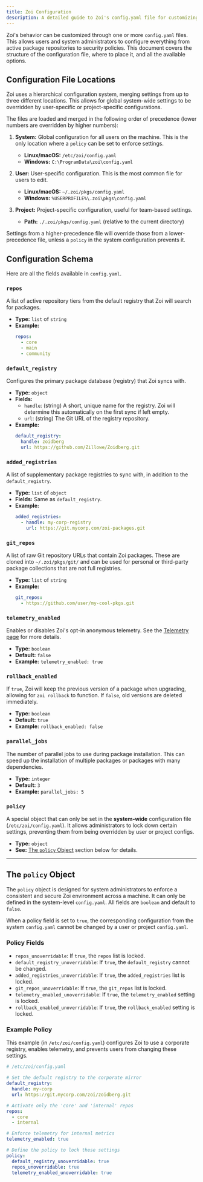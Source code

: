 ```yaml
---
title: Zoi Configuration
description: A detailed guide to Zoi's config.yaml file for customizing its behavior.
---
```


Zoi's behavior can be customized through one or more `config.yaml` files. This allows users and system administrators to configure everything from active package repositories to security policies. This document covers the structure of the configuration file, where to place it, and all the available options.

## Configuration File Locations

Zoi uses a hierarchical configuration system, merging settings from up to three different locations. This allows for global system-wide settings to be overridden by user-specific or project-specific configurations.

The files are loaded and merged in the following order of precedence (lower numbers are overridden by higher numbers):

1.  **System:** Global configuration for all users on the machine. This is the only location where a `policy` can be set to enforce settings.
    - **Linux/macOS:** `/etc/zoi/config.yaml`
    - **Windows:** `C:\ProgramData\zoi\config.yaml`

2.  **User:** User-specific configuration. This is the most common file for users to edit.
    - **Linux/macOS:** `~/.zoi/pkgs/config.yaml`
    - **Windows:** `%USERPROFILE%\.zoi\pkgs\config.yaml`

3.  **Project:** Project-specific configuration, useful for team-based settings.
    - **Path:** `./.zoi/pkgs/config.yaml` (relative to the current directory)

Settings from a higher-precedence file will override those from a lower-precedence file, unless a `policy` in the system configuration prevents it.

## Configuration Schema

Here are all the fields available in `config.yaml`.

### `repos`

A list of active repository tiers from the default registry that Zoi will search for packages.

- **Type:** `list` of `string`
- **Example:**
  ```yaml
  repos:
    - core
    - main
    - community
  ```

### `default_registry`

Configures the primary package database (registry) that Zoi syncs with.

- **Type:** `object`
- **Fields:**
  - `handle`: (string) A short, unique name for the registry. Zoi will determine this automatically on the first sync if left empty.
  - `url`: (string) The Git URL of the registry repository.
- **Example:**
  ```yaml
  default_registry:
    handle: zoidberg
    url: https://github.com/Zillowe/Zoidberg.git
  ```

### `added_registries`

A list of supplementary package registries to sync with, in addition to the `default_registry`.

- **Type:** `list` of `object`
- **Fields:** Same as `default_registry`.
- **Example:**
  ```yaml
  added_registries:
    - handle: my-corp-registry
      url: https://git.mycorp.com/zoi-packages.git
  ```

### `git_repos`

A list of raw Git repository URLs that contain Zoi packages. These are cloned into `~/.zoi/pkgs/git/` and can be used for personal or third-party package collections that are not full registries.

- **Type:** `list` of `string`
- **Example:**
  ```yaml
  git_repos:
    - https://github.com/user/my-cool-pkgs.git
  ```

### `telemetry_enabled`

Enables or disables Zoi's opt-in anonymous telemetry. See the [Telemetry page](/docs/zds/zoi/telemetry) for more details.

- **Type:** `boolean`
- **Default:** `false`
- **Example:** `telemetry_enabled: true`

### `rollback_enabled`

If `true`, Zoi will keep the previous version of a package when upgrading, allowing for `zoi rollback` to function. If `false`, old versions are deleted immediately.

- **Type:** `boolean`
- **Default:** `true`
- **Example:** `rollback_enabled: false`

### `parallel_jobs`

The number of parallel jobs to use during package installation. This can speed up the installation of multiple packages or packages with many dependencies.

- **Type:** `integer`
- **Default:** `3`
- **Example:** `parallel_jobs: 5`

### `policy`

A special object that can only be set in the **system-wide** configuration file (`/etc/zoi/config.yaml`). It allows administrators to lock down certain settings, preventing them from being overridden by user or project configs.

- **Type:** `object`
- **See:** [The `policy` Object](#the-policy-object) section below for details.

---

## The `policy` Object

The `policy` object is designed for system administrators to enforce a consistent and secure Zoi environment across a machine. It can only be defined in the system-level `config.yaml`. All fields are `boolean` and default to `false`.

When a policy field is set to `true`, the corresponding configuration from the system `config.yaml` cannot be changed by a user or project `config.yaml`.

### Policy Fields

- `repos_unoverridable`: If `true`, the `repos` list is locked.
- `default_registry_unoverridable`: If `true`, the `default_registry` cannot be changed.
- `added_registries_unoverridable`: If `true`, the `added_registries` list is locked.
- `git_repos_unoverridable`: If `true`, the `git_repos` list is locked.
- `telemetry_enabled_unoverridable`: If `true`, the `telemetry_enabled` setting is locked.
- `rollback_enabled_unoverridable`: If `true`, the `rollback_enabled` setting is locked.

### Example Policy

This example (in `/etc/zoi/config.yaml`) configures Zoi to use a corporate registry, enables telemetry, and prevents users from changing these settings.

```yaml
# /etc/zoi/config.yaml

# Set the default registry to the corporate mirror
default_registry:
  handle: my-corp
  url: https://git.mycorp.com/zoi/zoidberg.git

# Activate only the 'core' and 'internal' repos
repos:
  - core
  - internal

# Enforce telemetry for internal metrics
telemetry_enabled: true

# Define the policy to lock these settings
policy:
  default_registry_unoverridable: true
  repos_unoverridable: true
  telemetry_enabled_unoverridable: true
```

